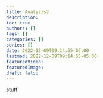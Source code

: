 ```yaml
---
title: Analysis2
description:
toc: true
authors: []
tags: []
categories: []
series: []
date: 2022-12-09T09:14:55-05:00
lastmod: 2022-12-09T09:14:55-05:00
featuredVideo:
featuredImage:
draft: false
---
```



stuff